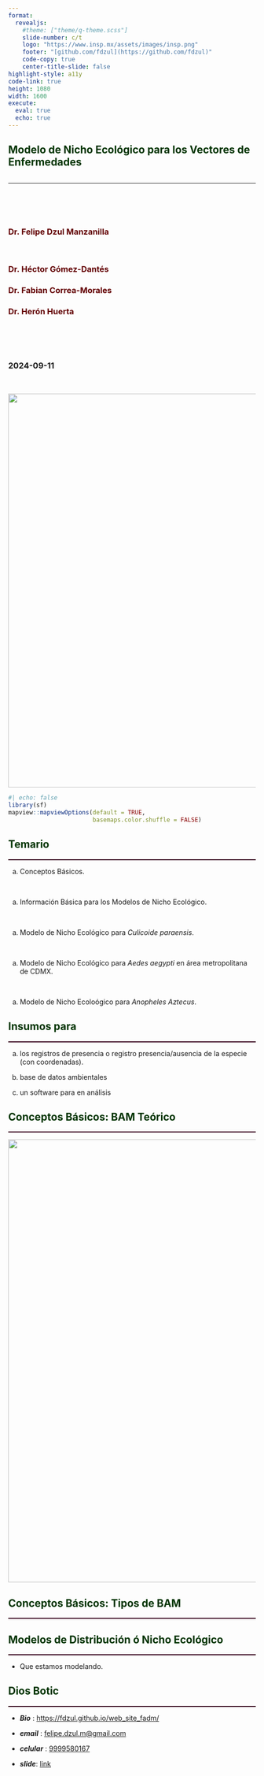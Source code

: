```yaml
---
format: 
  revealjs:
    #theme: ["theme/q-theme.scss"]
    slide-number: c/t
    logo: "https://www.insp.mx/assets/images/insp.png"
    footer: "[github.com/fdzul](https://github.com/fdzul)"
    code-copy: true
    center-title-slide: false
highlight-style: a11y
code-link: true
height: 1080
width: 1600
execute: 
  eval: true
  echo: true
---
```


<h2>[Modelo de Nicho Ecológico para los Vectores de Enfermedades]{style="color:#003300;"}<br></h2>

<h2> </h2>

<hr>
<br> 
<br> 
<br> 
<h3></h3>
<h3>[Dr. Felipe Dzul Manzanilla]{style="color:#620002;"} </h3>
<br> 
<h3></h3>
<h3>[Dr. Héctor Gómez-Dantés]{style="color:#620002;"}</h3>
<h3>[Dr. Fabian Correa-Morales]{style="color:#620002;"}</h3>
<h3>[Dr. Herón Huerta]{style="color:#620002;"}</h3>

<br> 
<br> 
<br> 
<h3> 2024-09-11</h3>

<br> 

![](chains_ticul_2023.jpg){.absolute top="250" left="600" width="800"}

```r
#| echo: false
library(sf)
mapview::mapviewOptions(default = TRUE,
                        basemaps.color.shuffle = FALSE)
```

## [Temario]{style="color:#003300;"}
<hr style="height:2px;border-width:0;color:#330019;background-color:#330019">

  a) Conceptos Básicos.
  
  <br> 
  
  a) Información Básica para los Modelos de Nicho Ecológico.
  
  <br> 
  
  a) Modelo de Nicho Ecológico para *Culicoide paraensis*. 
  
  <br> 
  
  a) Modelo de Nicho Ecológico para *Aedes aegypti* en área metropolitana de CDMX. 
  
  <br> 
  
  a) Modelo de Nicho Ecoloógico para *Anopheles Aztecus*. 
  
  
## [Insumos para ]{style="color:#003300;"}
<hr style="height:2px;border-width:0;color:#330019;background-color:#330019">

  a) los registros de presencia o registro presencia/ausencia de la especie (con coordenadas).
  
  a) base de datos ambientales
  
  a) un software para en análisis  
  
## [Conceptos Básicos: BAM Teórico]{ style="color:#003300;"}
<hr style="height:2px;border-width:0;color:#330019;background-color:#330019">
  

![](bam.png){.absolute top="150" left="300" width="900"}

## [Conceptos Básicos: Tipos de BAM ]{ style="color:#003300;"}
<hr style="height:2px;border-width:0;color:#330019;background-color:#330019">




## [Modelos de Distribución ó Nicho Ecológico]{.r-fit-text style="color:#003300;"}
<hr style="height:2px;border-width:0;color:#330019;background-color:#330019">

- Que estamos modelando.


## [Dios Botic]{style="color:#003300;"}
<hr style="height:2px;border-width:0;color:#330019;background-color:#330019">

-   ***Bio*** : [https://fdzul.github.io/web_site_fadm/]()

-   ***email*** : [felipe.dzul.m\@gmail.com]()

-   ***celular*** : [9999580167]()

-   ***slide***: [link](https://imaginative-licorice-e8a663.netlify.app/#/)
